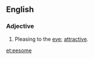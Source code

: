 ==English==

===Adjective===
{{en-adj}}

# {{context|obsolete}} Pleasing to the [[eye]]; [[attractive]].

[[et:eesome]]